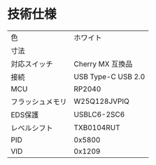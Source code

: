 # 技術仕様
|||
|---|---|
|色|ホワイト|
|寸法||
|対応スイッチ|Cherry MX 互換品|
|接続|USB Type-C USB 2.0|
|MCU|RP2040|
|フラッシュメモリ|W25Q128JVPIQ|
|EDS保護|USBLC6-2SC6|
|レベルシフト|TXB0104RUT|
|PID|0x5800|
|VID|0x1209|
